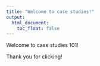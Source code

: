 ```yaml
---
title: "Welcome to case studies!"
output: 
  html_document:
    toc_float: false
---
```


Welcome to case studies 101!

Thank you for clicking!